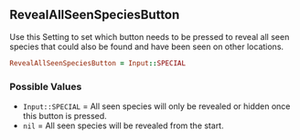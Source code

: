 ## RevealAllSeenSpeciesButton

Use this Setting to set which button needs to be pressed to reveal all seen species that could also be found and have been seen on other locations.

```ruby
RevealAllSeenSpeciesButton = Input::SPECIAL
```

### Possible Values

- `Input::SPECIAL` = All seen species will only be revealed or hidden once this button is pressed.
- `nil` = All seen species will be revealed from the start.